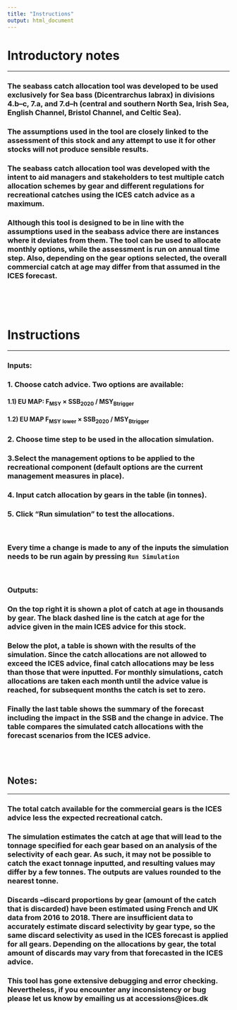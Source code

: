 ```yaml
---
title: "Instructions"
output: html_document
---
```


# Introductory notes  
***


### The seabass catch allocation tool was developed to be used exclusively for Sea bass (Dicentrarchus labrax) in divisions 4.b–c, 7.a, and 7.d–h (central and southern North Sea, Irish Sea, English Channel, Bristol Channel, and Celtic Sea).  

### The assumptions used in the tool are closely linked to the assessment of this stock and any attempt to use it for other stocks will not produce sensible results.  

### The seabass catch allocation tool was developed with the intent to aid managers and stakeholders to test multiple catch allocation schemes by gear and different regulations for recreational catches using the ICES catch advice as a maximum.  


### Although this tool is designed to be in line with the assumptions used in the seabass advice there are instances where it deviates from them. The tool can be used to allocate monthly options, while the assessment is run on annual time step. Also, depending on the gear options selected, the overall commercial catch at age may differ from that assumed in the ICES forecast.  

<br>  
<br>

# Instructions  
***

### **Inputs:**  


### 1. Choose catch advice. Two options are available:
####     1.1) EU MAP: F~MSY~ × SSB~2020~ / MSY~Btrigger~
####     1.2) EU MAP F~MSY~ ~lower~ × SSB~2020~ / MSY~Btrigger~
### 2. Choose time step to be used in the allocation simulation.
### 3.Select the management options to be applied to the recreational component (default options are the current management measures in place).
### 4. Input catch allocation by gears in the table (in tonnes).
### 5. Click “Run simulation” to test the allocations.

<br> 

### Every time a change is made to any of the inputs the simulation needs to be run again by pressing `Run Simulation`  
<br> 

### **Outputs:** 


### On the top right it is shown a plot of catch at age in thousands by gear. The black dashed line is the catch at age for the advice given in the main ICES advice for this stock.  

### Below the plot, a table is shown with the results of the simulation. Since the catch allocations are not allowed to exceed the ICES advice, final catch allocations may be less than those that were inputted. For monthly simulations, catch allocations are taken each month until the advice value is reached, for subsequent months the catch is set to zero.  


### Finally the last table shows the summary of the forecast including the impact in the SSB and the change in advice.  The table compares the simulated catch allocations with the forecast scenarios from the ICES advice.  

<br> 
<br> 

## **Notes:**  
*** 

### The total catch available for the commercial gears is the ICES advice less the expected recreational catch.  


### The simulation estimates the catch at age that will lead to the tonnage specified for each gear based on an analysis of the selectivity of each gear. As such, it may not be possible to catch the exact tonnage inputted, and resulting values may differ by a few tonnes. The outputs are values rounded to the nearest tonne. 

### Discards –discard proportions by gear (amount of the catch that is discarded) have been estimated using French and UK data from 2016 to 2018. There are insufficient data to accurately estimate discard selectivity by gear type, so the same discard selectivity as used in the ICES forecast is applied for all gears. Depending on the allocations by gear, the total amount of discards may vary from that forecasted in the ICES advice.  

### This tool has gone extensive debugging and error checking. Nevertheless, if you encounter any inconsistency or bug please let us know by emailing us at accessions@ices.dk
<br> 
<br> 
